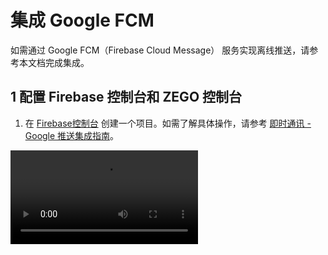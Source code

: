 # 集成 Google FCM


如需通过 Google FCM（Firebase Cloud Message） 服务实现离线推送，请参考本文档完成集成。


## 1 配置 Firebase 控制台和 ZEGO 控制台

1. 在 [Firebase控制台](https://console.firebase.google.com/) 创建一个项目。如需了解具体操作，请参考 [即时通讯 - Google 推送集成指南](https://doc-zh.zego.im/article/14869)。

<Video src="https://www.youtube.com/embed/HhP7rLirCA4"/>

2. 在 [ZEGO 控制台](https://console.zego.im/) 添加 FCM 证书，详情请参考 [控制台 - 离线推送配置](https://doc-zh.zego.im/article/16233)。
3. 在 [ZEGO 控制台](https://console.zego.im/) 创建一个 resourceID，详情请参考 [即时通讯 - resourceID 说明](https://doc-zh.zego.im/article/19204)。

    <Warning title="Warning">
    完成上述步骤后，需要将 `ZegoSendCallInvitationButton` 的`resourceID`属性值替换为您设置的 resourceID。
    </Warning>

4. 在 [Firebase控制台](https://console.firebase.google.com/) 中，创建一个 Android 应用程序并修改您的代码。

<Video src="https://www.youtube.com/embed/0f9Ai2uJM5o"/>

## 2 检查本地配置是否正确设置。

将 [zego_check_android_offline_notification.py](https://github.com/ZEGOCLOUD/zego_uikit_prebuilt_call_example_android/blob/master/call_with_offline_invitation/zego_check_android_offline_notification.py) 下载到您的项目根目录，并运行以下命令：

```bash
python3 zego_check_android_offline_notification.py
```

如果一切正常，您将看到以下内容：

```
✅ google-service.json位于正确的位置。
✅ 包名与google-service.json匹配。
✅ 项目级别的gradle文件已准备就绪。
✅ 应用级别的gradle文件中的插件配置正确。
✅ 应用级别的gradle文件中的Firebase依赖项配置正确。
```

## 3 为呼叫邀请配置ResourceID

在您的 `ZegoSendCallInvitationButton` 代码中，添加设置ResourceID代码：`button.setResourceID("zego_uikit_call");`，请在此处填写在 ZEGO 控制台中配置过的 resource ID名称。

```java
String targetUserID = ; // 呼叫目标的用户 ID。
String targetUserName = ; // 呼叫目标的用户名。
Context context = ; // Android上下文。

ZegoSendCallInvitationButton button = new ZegoSendCallInvitationButton(context);
button.setIsVideoCall(true);
button.setResourceID("zego_uikit_call"); // 请在此处填写在 ZEGO 控制台中配置过的 resource ID名称。
button.setInvitees(Collections.singletonList(new ZegoUIKitUser(targetUserID,targetUserName)));
```

## 4 设置权限

您的项目需获得以下权限：

- 通知：如果您的项目中的 targetSdk 为 33 或更高版本，请动态请求通知权限。没有此权限，本产品无法发送通知。您可以按照以下方式请求此权限：
   ```java
     // 需要一个 activityContext。
   PermissionX.init(activityContext).permissions(PermissionX.permission.POST_NOTIFICATIONS)
      .onExplainRequestReason(new ExplainReasonCallback() {
          @Override
          public void onExplainReason(@NonNull ExplainScope scope, @NonNull List<String> deniedList) {
              String message = "为了正常使用离线通话功能，我们需要您同意以下权限";
              scope.showRequestReasonDialog(deniedList, message, "允许", "拒绝");
          }
      }).request(new RequestCallback() {
          @Override
          public void onResult(boolean allGranted, @NonNull List<String> grantedList,
              @NonNull List<String> deniedList) {
          }
      });
   ```

- 在顶部出现或显示弹出窗口：
   在一些手机上（如“小米”），本产品需要“出现在顶部”或“显示弹出窗口”权限，没有此权限，本产品无法显示通话离线邀请。您可以按照以下方式请求此权限：

   ```java
    // 需要一个 activityContext。
   PermissionX.init(activityContext).permissions(permission.SYSTEM_ALERT_WINDOW)
      .onExplainRequestReason(new ExplainReasonCallback() {
          @Override
          public void onExplainReason(@NonNull ExplainScope scope, @NonNull List<String> deniedList) {
              String message = "为了正常使用离线通话功能，我们需要您同意以下权限";
              scope.showRequestReasonDialog(deniedList, message, "允许", "拒绝");
          }
      }).request(new RequestCallback() {
          @Override
          public void onResult(boolean allGranted, @NonNull List<String> grantedList,
              @NonNull List<String> deniedList) {
          }
      });
   ```

- 自启动：
   对于某些设备（如小米），您需要启用某些特殊权限，才能使您的应用在接收到离线推送消息时自动在前台显示。因此，您需要引导用户启用自启动权限以使该功能正常工作。

    | | |
    |--|--|
    |<Frame width="512" height="auto" caption=""><img src="https://storage.zego.im/sdk-doc/Pics/ZegoUIKit/Android/permission_1.png" /></Frame>|<Frame width="512" height="auto" caption=""><img src="https://storage.zego.im/sdk-doc/Pics/ZegoUIKit/Android/permission_2.png" /></Frame>|

## 5 使用示例代码进行调试。

考虑到配置离线呼叫邀请的复杂步骤，我们建议您在集成过程中下载 [示例代码](https://github.com/ZEGOCLOUD/zego_uikit_prebuilt_call_example_android/blob/master/call_with_offline_invitation) 进行调试。

## 关于 Firebase Cloud Message

如果您的项目已经集成了 Firebase Cloud Message，您将需要额外的步骤来完成集成，请参考 [如何解决同时集成 Firebase Cloud Message 时的冲突](https://doc-zh.zego.im/faq/solve_conflict_during_firebase_integration?product=Call_Kit&platform=android) 。
